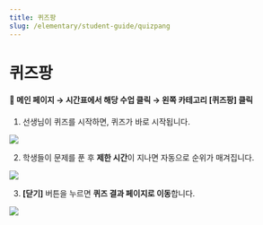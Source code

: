 ```yaml
---
title: 퀴즈팡
slug: /elementary/student-guide/quizpang
---
```



# 퀴즈팡

#### 📍 메인 페이지 → 시간표에서 해당 수업 클릭 → 왼쪽 카테고리 [퀴즈팡] 클릭

1.  선생님이 퀴즈를 시작하면, 퀴즈가 바로 시작됩니다.

<Image src="/img/kr/elementary/student/10-01.jpg" size="lg" />

2. 학생들이 문제를 푼 후 **제한 시간**이 지나면 자동으로 순위가 매겨집니다.

<Image src="/img/kr/elementary/student/10-02.jpg" size="lg" />

3. **[닫기]** 버튼을 누르면 **퀴즈 결과 페이지로 이동**합니다.

<Image src="/img/kr/elementary/student/10-03.jpg" size="lg" />
